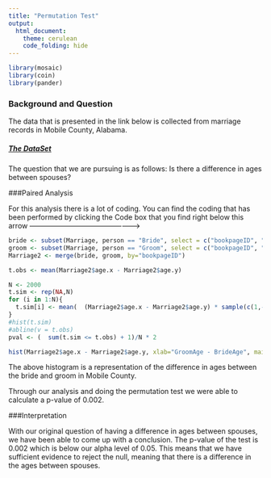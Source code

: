 ---
title: "Permutation Test"
output: 
  html_document:
    theme: cerulean
    code_folding: hide
---

<script type="text/javascript">
 function showhide(id) {
    var e = document.getElementById(id);
    e.style.display = (e.style.display == 'block') ? 'none' : 'block';
 }
</script>

```{r, include=FALSE}
library(mosaic)
library(coin)
library(pander)
```

### Background and Question

The data that is presented in the link below is collected from marriage records in Mobile County, Alabama.

##### <a href="javascript:showhide('dataset')">The DataSet </a>

<div id="dataset" style="display:none;">

```{r}
knitr::kable(Marriage)
```

</div>

The question that we are pursuing is as follows:
Is there a difference in ages between spouses?

###Paired Analysis

For this analysis there is a lot of coding. You can find the coding that has been performed by clicking the Code box that you find right below this arrow ------------------------------------------------>

```{r}
bride <- subset(Marriage, person == "Bride", select = c("bookpageID", "person", "age"))
groom <- subset(Marriage, person == "Groom", select = c("bookpageID", "person", "age"))
Marriage2 <- merge(bride, groom, by="bookpageID")

t.obs <- mean(Marriage2$age.x - Marriage2$age.y)

N <- 2000
t.sim <- rep(NA,N)
for (i in 1:N){
  t.sim[i] <- mean(  (Marriage2$age.x - Marriage2$age.y) * sample(c(1,-1), 49, replace = TRUE) )
}
#hist(t.sim)
#abline(v = t.obs)
pval <- (  sum(t.sim <= t.obs) + 1)/N * 2

```

```{r}
hist(Marriage2$age.x - Marriage2$age.y, xlab="GroomAge - BrideAge", main="Marriage Age Difference", col="green4")
```

The above histogram is a representation of the difference in ages between the bride and groom in Mobile County. 

Through our analysis and doing the permutation test we were able to calculate a p-value of 0.002.

###Interpretation

With our original question of having a difference in ages between spouses, we have been able to come up with a conclusion. The p-value of the test is 0.002 which is below our alpha level of 0.05. This means that we have sufficient evidence to reject the null, meaning that there is a difference in the ages between spouses.


